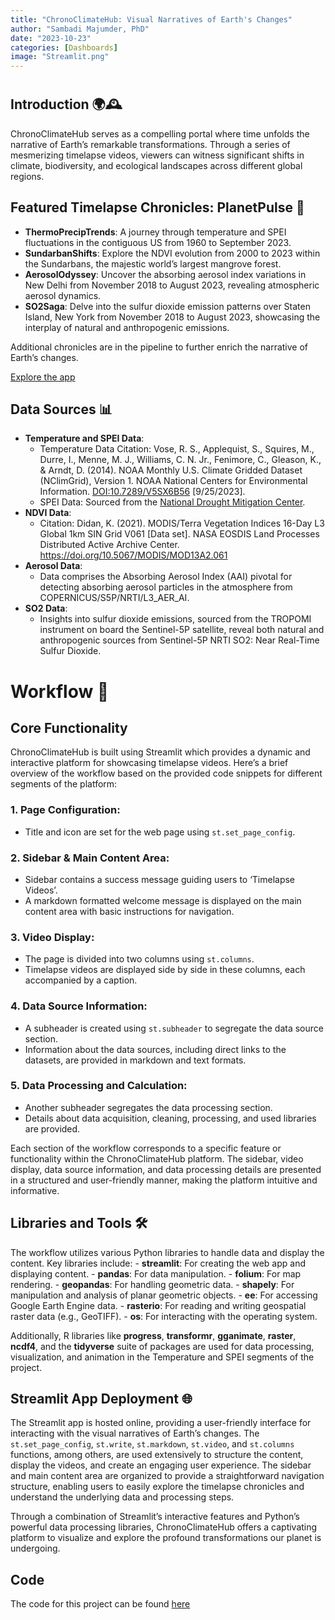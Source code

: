 ```yaml
---
title: "ChronoClimateHub: Visual Narratives of Earth's Changes"
author: "Sambadi Majumder, PhD"
date: "2023-10-23"
categories: [Dashboards]
image: "Streamlit.png"
---
```


# 

## Introduction 🌍🕰️

ChronoClimateHub serves as a compelling portal where time unfolds the narrative of Earth's remarkable transformations. Through a series of mesmerizing timelapse videos, viewers can witness significant shifts in climate, biodiversity, and ecological landscapes across different global regions.

## Featured Timelapse Chronicles: PlanetPulse 🎥

-   **ThermoPrecipTrends**: A journey through temperature and SPEI fluctuations in the contiguous US from 1960 to September 2023.
-   **SundarbanShifts**: Explore the NDVI evolution from 2000 to 2023 within the Sundarbans, the majestic world's largest mangrove forest.
-   **AerosolOdyssey**: Uncover the absorbing aerosol index variations in New Delhi from November 2018 to August 2023, revealing atmospheric aerosol dynamics.
-   **SO2Saga**: Delve into the sulfur dioxide emission patterns over Staten Island, New York from November 2018 to August 2023, showcasing the interplay of natural and anthropogenic emissions.

Additional chronicles are in the pipeline to further enrich the narrative of Earth's changes.

[Explore the app](https://chronoclimateapp.streamlit.app/)

## Data Sources 📊

-   **Temperature and SPEI Data**:
    -   Temperature Data Citation: Vose, R. S., Applequist, S., Squires, M., Durre, I., Menne, M. J., Williams, C. N. Jr., Fenimore, C., Gleason, K., & Arndt, D. (2014). NOAA Monthly U.S. Climate Gridded Dataset (NClimGrid), Version 1. NOAA National Centers for Environmental Information. [DOI:10.7289/V5SX6B56](https://doi.org/10.7289/V5SX6B56) \[9/25/2023\].
    -   SPEI Data: Sourced from the [National Drought Mitigation Center](https://www.drought.gov/data-maps-tools/us-gridded-standardized-precipitation-index-spei-nclimgrid-monthly).
-   **NDVI Data**:
    -   Citation: Didan, K. (2021). MODIS/Terra Vegetation Indices 16-Day L3 Global 1km SIN Grid V061 \[Data set\]. NASA EOSDIS Land Processes Distributed Active Archive Center. <https://doi.org/10.5067/MODIS/MOD13A2.061>
-   **Aerosol Data**:
    -   Data comprises the Absorbing Aerosol Index (AAI) pivotal for detecting absorbing aerosol particles in the atmosphere from COPERNICUS/S5P/NRTI/L3_AER_AI.
-   **SO2 Data**:
    -   Insights into sulfur dioxide emissions, sourced from the TROPOMI instrument on board the Sentinel-5P satellite, reveal both natural and anthropogenic sources from Sentinel-5P NRTI SO2: Near Real-Time Sulfur Dioxide.

# Workflow 🔄

## Core Functionality

ChronoClimateHub is built using Streamlit which provides a dynamic and interactive platform for showcasing timelapse videos. Here's a brief overview of the workflow based on the provided code snippets for different segments of the platform:

### **1. Page Configuration**:

-   Title and icon are set for the web page using `st.set_page_config`.

### **2. Sidebar & Main Content Area**:

-   Sidebar contains a success message guiding users to 'Timelapse Videos'.
-   A markdown formatted welcome message is displayed on the main content area with basic instructions for navigation.

### **3. Video Display**:

-   The page is divided into two columns using `st.columns`.
-   Timelapse videos are displayed side by side in these columns, each accompanied by a caption.

### **4. Data Source Information**:

-   A subheader is created using `st.subheader` to segregate the data source section.
-   Information about the data sources, including direct links to the datasets, are provided in markdown and text formats.

### **5. Data Processing and Calculation**:

-   Another subheader segregates the data processing section.
-   Details about data acquisition, cleaning, processing, and used libraries are provided.

Each section of the workflow corresponds to a specific feature or functionality within the ChronoClimateHub platform. The sidebar, video display, data source information, and data processing details are presented in a structured and user-friendly manner, making the platform intuitive and informative.

## Libraries and Tools 🛠️

The workflow utilizes various Python libraries to handle data and display the content. Key libraries include: - **streamlit**: For creating the web app and displaying content. - **pandas**: For data manipulation. - **folium**: For map rendering. - **geopandas**: For handling geometric data. - **shapely**: For manipulation and analysis of planar geometric objects. - **ee**: For accessing Google Earth Engine data. - **rasterio**: For reading and writing geospatial raster data (e.g., GeoTIFF). - **os**: For interacting with the operating system.

Additionally, R libraries like **progress**, **transformr**, **gganimate**, **raster**, **ncdf4**, and the **tidyverse** suite of packages are used for data processing, visualization, and animation in the Temperature and SPEI segments of the project.

## Streamlit App Deployment 🌐

The Streamlit app is hosted online, providing a user-friendly interface for interacting with the visual narratives of Earth's changes. The `st.set_page_config`, `st.write`, `st.markdown`, `st.video`, and `st.columns` functions, among others, are used extensively to structure the content, display the videos, and create an engaging user experience. The sidebar and main content area are organized to provide a straightforward navigation structure, enabling users to easily explore the timelapse chronicles and understand the underlying data and processing steps.

Through a combination of Streamlit's interactive features and Python's powerful data processing libraries, ChronoClimateHub offers a captivating platform to visualize and explore the profound transformations our planet is undergoing.

## Code

The code for this project can be found [here](https://chronoclimateapp.streamlit.app/)

## 
